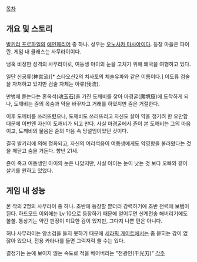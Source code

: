 [[목차]]


== 개요 및 스토리 ==
[[발키리 프로파일]]의 [[에인페리어]] 중 하나. 성우는 [[오노사카 마사야]]이다. 
등장 마을은 파이란. 게임 내 클래스는 사무라이이다.

냉혹 비정한 성격의 사무라이로, 여동생 아이의 눈을 고치기 위해 왜국을 여행하고 있다.

일단 신궁류(神宮流)[* 스타오션2의 치사토의 체술유파와 같은 이름이다.] 이도류 검술을 자처하고 있지만 검술 자체는 아류(我流).

만병에 듣는다는 혼옥석(魂玉石)을 가진 도깨비를 찾아 마경굴(魔境窟)에 도착하게 되나, 도깨비는 쥰의 목숨과 약을 바꾸자고 거래를 하였지만 쥰은 거절한다.

이후 도깨비를 쓰러뜨렸으나, 도깨비도 쓰러뜨리고 자신도 살아 약을 챙기려 한 오만함 때문에 이번엔 자신이 도깨비가 되고 만다. 사실 마경굴에서 쥰이 본 도깨비는 그의 마음이고, 도깨비의 물음은 쥰의 마음 속 망설임이었던 것이다.

결국 발키리에 의해 정화되고, 자신의 어리석음이 여동생에게도 악영향을 불러왔다는 것을 깨닫고 숨을 거둔다. 향년 21세.

쥰이 죽고 여동생인 아이의 눈은 나았지만, 사실 아이는 눈이 낫는 것 보다 오빠와 같이 살기를 원하고 있었다.

== 게임 내 성능 ==
본 작의 2명의 사무라이 중 하나. 초반에 등장할 뿐더러 강력하기에 초반 전력에 보탬이 된다. 
하드모드 이외에는 Lv 10으로 등장하기 때문에 얻어두면 신계전송 해버리기에도 쏠쏠. 
통상기는 약간 판정이 미묘한 감이 있지만, 그다지 나쁜 편은 아니다. 

허나 사무라이는 양손검을 들지 못하기 때문에 [[세라픽 게이트]]에서는 좀 묻히는 감이 없잖아 있으나, 전용 카타나를 들면 그럭저럭 쓸 수는 있다.

결정기는 눈에 보이지 않는 속도로 적을 베어버리는 "천광인(千光刃)"
[[각주]]
